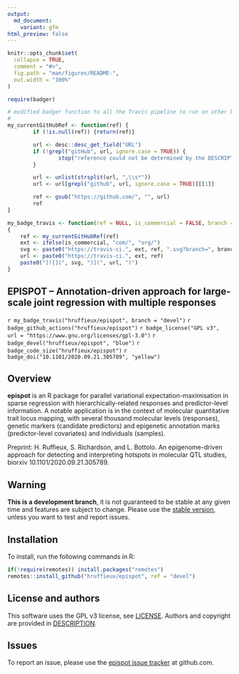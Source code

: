 ```yaml
---
output:
  md_document:
    variant: gfm
html_preview: false
---
```


<!-- README.md is generated from README.Rmd. Please edit that file -->
<!-- First time: run usethis::use_readme_rmd() to create a pre-commit hook that 
prevents from committing if the README.Rmd has changed, but has not been 
re-knitted to generate an updated README.md -->

```r
knitr::opts_chunk$set(
  collapse = TRUE,
  comment = "#>",
  fig.path = "man/figures/README-",
  out.width = "100%"
)
```


```r
require(badger)

# modified badger function to all the Travis pipeline to run on other branches than the master
#
my_currentGitHubRef <- function(ref) {
        if (!is.null(ref)) {return(ref)}

        url <- desc::desc_get_field("URL")
        if (!grepl("gitHub", url, ignore.case = TRUE)) {
                stop("reference could not be determined by the DESCRIPTION' url")
        }

        url <- unlist(strsplit(url, ",\\s*"))
        url <- url[grepl("github", url, ignore.case = TRUE)][[1]]

        ref <- gsub("https://github.com/", "", url)
        ref
}

my_badge_travis <- function(ref = NULL, is_commercial = FALSE, branch = "master") 
{
    ref <- my_currentGitHubRef(ref)
    ext <- ifelse(is_commercial, "com/", "org/")
    svg <- paste0("https://travis-ci.", ext, ref, ".svg?branch=", branch)
    url <- paste0("https://travis-ci.", ext, ref)
    paste0("[![](", svg, ")](", url, ")")
}
```


## EPISPOT – Annotation-driven approach for large-scale joint regression with multiple responses

<!-- Run for the R CMD checks, run usethis::use_github_actions() to set up the pipeline, possibly modify the .yaml file and then: -->
`r my_badge_travis("hruffieux/epispot", branch = "devel")`
`r badge_github_actions("hruffieux/epispot")` 
`r badge_license("GPL v3", url = "https://www.gnu.org/licenses/gpl-3.0")`
`r badge_devel("hruffieux/epispot", "blue")`
`r badge_code_size("hruffieux/epispot")`
`r badge_doi("10.1101/2020.09.21.305789", "yellow")`

## Overview

**epispot** is an R package for parallel variational expectation-maximisation in 
sparse regression with hierarchically-related responses and predictor-level 
information. A notable application is in the context of molecular quantitative 
trait locus mapping, with several thousand molecular levels (responses), genetic 
markers (candidate predictors) and epigenetic annotation marks (predictor-level 
covariates) and individuals (samples).

Preprint: H. Ruffieux, S. Richardson, and L. Bottolo. An epigenome-driven 
approach for detecting and interpreting hotspots in molecular QTL studies, 
biorxiv 10.1101/2020.09.21.305789.

## Warning

**This is a development branch**, it is not guaranteed to be stable at any given 
time and features are subject to change. Please use the 
[stable version](https://github.com/hruffieux/epispot), unless you want to test 
and report issues.

## Installation

To install, run the following commands in R:

``` r
if(!require(remotes)) install.packages("remotes")
remotes::install_github("hruffieux/epispot", ref = "devel")
```

## License and authors

This software uses the GPL v3 license, see [LICENSE](LICENSE).
Authors and copyright are provided in [DESCRIPTION](DESCRIPTION). 

## Issues

To report an issue, please use the 
[epispot issue tracker](https://github.com/hruffieux/epispot/issues) at 
github.com.